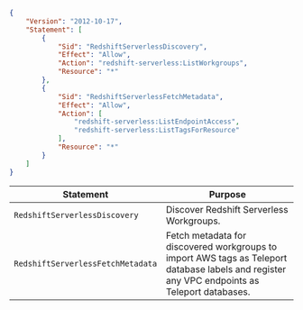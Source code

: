 ```json
{
    "Version": "2012-10-17",
    "Statement": [
        {
            "Sid": "RedshiftServerlessDiscovery",
            "Effect": "Allow",
            "Action": "redshift-serverless:ListWorkgroups",
            "Resource": "*"
        },
        {
            "Sid": "RedshiftServerlessFetchMetadata",
            "Effect": "Allow",
            "Action": [
                "redshift-serverless:ListEndpointAccess",
                "redshift-serverless:ListTagsForResource"
            ],
            "Resource": "*"
        }
    ]
}
```

| Statement | Purpose |
| --------- | ------- |
| `RedshiftServerlessDiscovery` | Discover Redshift Serverless Workgroups. |
| `RedshiftServerlessFetchMetadata` | Fetch metadata for discovered workgroups to import AWS tags as Teleport database labels and register any VPC endpoints as Teleport databases. |
